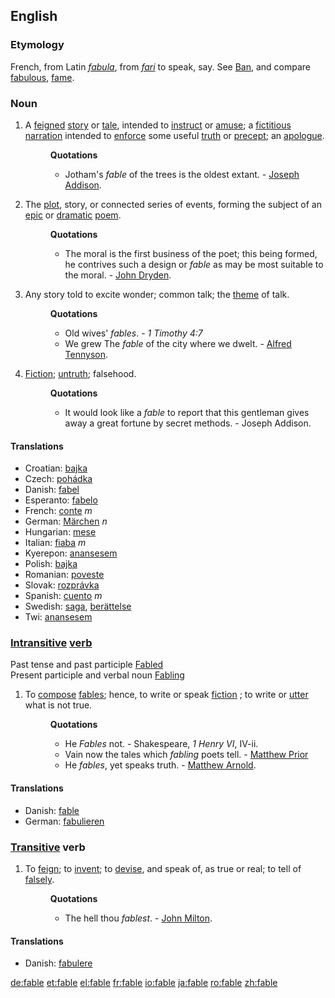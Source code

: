 ==English==
===Etymology===
French, from Latin ''[[fabula]]'', from ''[[fari]]'' to speak, say. See [[Ban]], and compare [[fabulous]], [[fame]].
===Noun===
{{wikipedia}}
#A [[feigned]] [[story]] or [[tale]], intended to [[instruct]] or [[amuse]]; a [[fictitious]] [[narration]] intended to [[enforce]] some useful [[truth]] or [[precept]]; an [[apologue]]. 
#:'''Quotations'''
#:*Jotham's ''fable'' of the trees is the oldest extant. - [[w:Joseph Addison|Joseph Addison]].
#The [[plot]], story, or connected series of events, forming the subject of an [[epic]] or [[dramatic]] [[poem]]. 
#:'''Quotations'''
#:*The moral is the first business of the poet; this being formed, he contrives such a design or ''fable'' as may be most suitable to the moral. - [[w:John Dryden|John Dryden]].
#Any story told to excite wonder; common talk; the [[theme]] of talk.
#:'''Quotations'''
#:*Old wives' ''fables''. - ''1 Timothy 4:7''
#:*We grew The ''fable'' of the city where we dwelt. - [[w:Alfred Tennyson, 1st Baron Tennyson|Alfred Tennyson]].
#[[Fiction]]; [[untruth]]; falsehood.
#:'''Quotations'''
#:*It would look like a ''fable'' to report that this gentleman gives away a great fortune by secret methods. - Joseph Addison.

====Translations====
*Croatian: [[bajka]]
*Czech: [[pohádka]]
*Danish: [[fabel]]
*Esperanto: [[fabelo]]
*French: [[conte]] ''m''
*German: [[Märchen]] ''n''
*Hungarian: [[mese]]
*Italian: [[fiaba]] ''m''
*Kyerepon: [[ anansesem]]
*Polish: [[bajka]]
*Romanian: [[poveste]]
*Slovak: [[rozprávka]]
*Spanish: [[cuento]] ''m''
*Swedish: [[saga]], [[berättelse]]
*Twi: [[ anansesem]]


===[[Intransitive]] [[verb]]===
Past tense and past participle [[Fabled]]<br>
Present participle and verbal noun [[Fabling]]
#To [[compose]] [[fables]]; hence, to write or speak [[fiction]] ; to write or [[utter]] what is not true.
#:'''Quotations'''
#:*He ''Fables'' not. - Shakespeare, ''1 Henry VI'', IV-ii.
#:*Vain now the tales which ''fabling'' poets tell. - [[Matthew Prior]]
#:*He ''fables'', yet speaks truth. - [[Matthew Arnold]].

====Translations====
* Danish: [[fable]]
* German: [[fabulieren]]

===[[Transitive]] verb===
#To [[feign]]; to [[invent]]; to [[devise]], and speak of, as true or real; to tell of [[falsely]].
#:'''Quotations'''
#:*The hell thou ''fablest''. - [[w:John Milton|John Milton]].

====Translations====
* Danish: [[fabulere]]

[[de:fable]]
[[et:fable]]
[[el:fable]]
[[fr:fable]]
[[io:fable]]
[[ja:fable]]
[[ro:fable]]
[[zh:fable]]